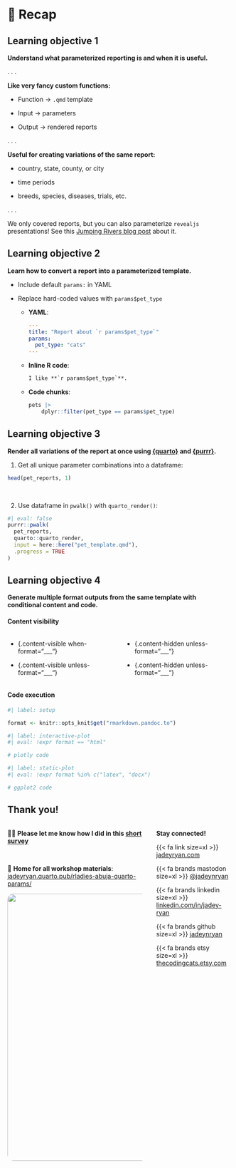 # 🏁 Recap {.section}

## Learning objective 1

**Understand what parameterized reporting is and when it is useful.**

. . .

**Like very fancy custom functions:**

::: incremental

- Function &rarr; `.qmd` template

- Input &rarr; parameters

- Output &rarr; rendered reports
:::

. . . 

**Useful for creating variations of the same report:**

-   country, state, county, or city

-   time periods

-   breeds, species, diseases, trials, etc.

. . .

::: callout-note
We only covered reports, but you can also parameterize `revealjs` presentations! See this [Jumping Rivers blog post](https://www.jumpingrivers.com/blog/r-parameterised-presentations-quarto/) about it.
:::

## Learning objective 2

**Learn how to convert a report into a parameterized template.**

::: incremental
- Include default `params:` in YAML
    
- Replace hard-coded values with `params$pet_type`

  - **YAML**: 
  
    ``` yaml
    ---
    title: "Report about `r params$pet_type`"
    params:
      pet_type: "cats"
    ---
    ```
    
  - **Inline R code**: 
  
    ```markdown
    I like **`r params$pet_type`**.
    ```
    
  - **Code chunks**: 
  
    ``` r
    pets |> 
        dplyr::filter(pet_type == params$pet_type)
    ```
:::

## Learning objective 3

**Render all variations of the report at once using [{quarto}](https://quarto-dev.github.io/quarto-r/) and [{purrr}](https://purrr.tidyverse.org/). **

::: {.fragment}
1. Get all unique parameter combinations into a dataframe:

```r
head(pet_reports, 1)
```
:::

<br>

::: {.fragment}
2. Use dataframe in `pwalk()` with `quarto_render()`:

```r
#| eval: false
purrr::pwalk(
  pet_reports,
  quarto::quarto_render,
  input = here::here("pet_template.qmd"),
  .progress = TRUE
)
```
:::

## Learning objective 4

**Generate multiple format outputs from the same template with conditional content and code.**

::: {.fragment}

#### Content visibility

:::: {.columns}
::: {.column width="50%"}
 - {.content-visible when-format="___"}
 
 - {.content-visible unless-format="___"}
:::

::: {.column width="50%"}
 - {.content-hidden unless-format="___"}
 
 - {.content-hidden unless-format="___"}
:::
::::

:::

::: {.fragment}

#### Code execution

```r
#| label: setup

format <- knitr::opts_knit$get("rmarkdown.pandoc.to")
```

```r
#| label: interactive-plot
#| eval: !expr format == "html"

# plotly code
```

```r
#| label: static-plot
#| eval: !expr format %in% c("latex", "docx")

# ggplot2 code
```

:::

## Thank you!

:::: {.columns}
::: {.column width="65%"}
🙏🏼 **Please let me know how I did in this [short survey](https://forms.gle/xSYgJQenNs6gFcck9)** 

<br>

🏡 **Home for all workshop materials**: [jadeyryan.quarto.pub/rladies-abuja-quarto-params/](https://jadeyryan.quarto.pub/rladies-abuja-quarto-params/)

![](images/mts.jpg){width=600 fig-alt="From left to right, Mai, Tai, and Skye. Three snowshoe cats cuddling in their warming beds." style="border-radius:1em"}
:::

::: {.column width="35%"}
**Stay connected!**

{{< fa link size=xl >}} [jadeyryan.com](https://jadeyryan.com)

{{< fa brands mastodon size=xl >}} [\@jadeynryan](https://fosstodon.org/@jadeynryan)

{{< fa brands linkedin size=xl >}} [linkedin.com/in/jadey-ryan](https://www.linkedin.com/in/jadey-ryan)

{{< fa brands github size=xl >}} [jadeynryan](https://github.com/jadeynryan/)

{{< fa brands etsy size=xl >}} [thecodingcats.etsy.com](https://thecodingcats.etsy.com/)
:::

::::
